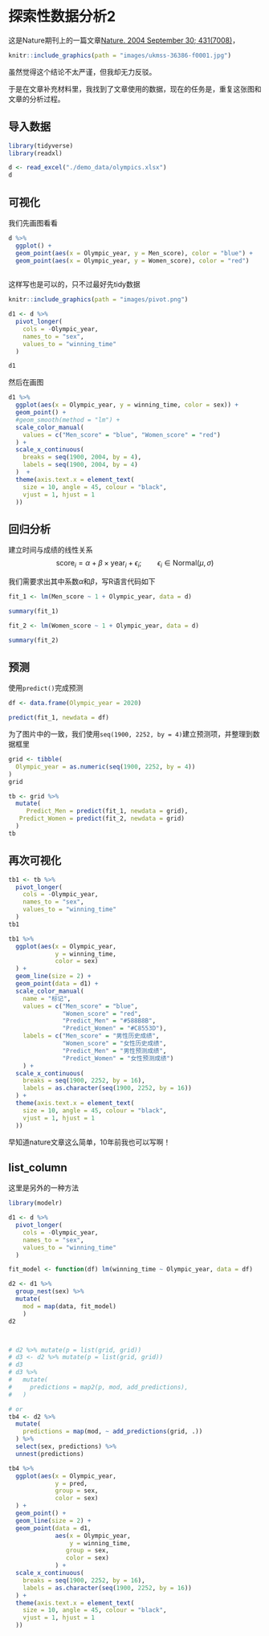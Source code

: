 # 探索性数据分析2 {#eda02}


这是Nature期刊上的一篇文章[Nature. 2004 September 30; 431(7008)](https://www.ncbi.nlm.nih.gov/pmc/articles/PMC3173856/#SD2)，

```r
knitr::include_graphics(path = "images/ukmss-36386-f0001.jpg")
```

虽然觉得这个结论不太严谨，但我却无力反驳。

于是在文章补充材料里，我找到了文章使用的数据，现在的任务是，重复这张图和文章的分析过程。


## 导入数据
```r
library(tidyverse)
library(readxl)
```


```r
d <- read_excel("./demo_data/olympics.xlsx")
d
```


## 可视化

我们先画图看看

```r
d %>% 
  ggplot() +
  geom_point(aes(x = Olympic_year, y = Men_score), color = "blue") +
  geom_point(aes(x = Olympic_year, y = Women_score), color = "red") 
  
```
这样写也是可以的，只不过最好先tidy数据

```r
knitr::include_graphics(path = "images/pivot.png")
```

```r
d1 <- d %>%
  pivot_longer(
    cols = -Olympic_year,
    names_to = "sex",
    values_to = "winning_time"
  )

d1
```

然后在画图

```r
d1 %>% 
  ggplot(aes(x = Olympic_year, y = winning_time, color = sex)) +
  geom_point() +
  #geom_smooth(method = "lm") +
  scale_color_manual(
    values = c("Men_score" = "blue", "Women_score" = "red")
  ) +
  scale_x_continuous(
    breaks = seq(1900, 2004, by = 4),
    labels = seq(1900, 2004, by = 4)
  )  +
  theme(axis.text.x = element_text(
    size = 10, angle = 45, colour = "black",
    vjust = 1, hjust = 1
  ))
```


## 回归分析

建立时间与成绩的线性关系
$$ 
\text{score}_i = \alpha + \beta \times \text{year}_i + \epsilon_i; \qquad \epsilon_i\in \text{Normal}(\mu, \sigma)
$$

我们需要求出其中系数$\alpha$和$\beta$，写R语言代码如下


```r
fit_1 <- lm(Men_score ~ 1 + Olympic_year, data = d)

summary(fit_1)
```



```r
fit_2 <- lm(Women_score ~ 1 + Olympic_year, data = d)

summary(fit_2)
```






## 预测

使用`predict()`完成预测

```r
df <- data.frame(Olympic_year = 2020)

predict(fit_1, newdata = df)
```



为了图片中的一致，我们使用`seq(1900, 2252, by = 4)`建立预测项，并整理到数据框里

```r
grid <- tibble(
  Olympic_year = as.numeric(seq(1900, 2252, by = 4))
)
grid
```


```r
tb <- grid %>% 
  mutate(
     Predict_Men = predict(fit_1, newdata = grid),
   Predict_Women = predict(fit_2, newdata = grid)
  )
tb
```




## 再次可视化

```r
tb1 <- tb %>%  
  pivot_longer(
    cols = -Olympic_year,
    names_to = "sex",
    values_to = "winning_time"
  ) 
tb1
```


```r
tb1 %>%
  ggplot(aes(x = Olympic_year, 
             y = winning_time, 
             color = sex)
  ) +
  geom_line(size = 2) +
  geom_point(data = d1) + 
  scale_color_manual(
    name = "标记",
    values = c("Men_score" = "blue", 
               "Women_score" = "red",
               "Predict_Men" = "#588B8B", 
               "Predict_Women" = "#C8553D"), 
    labels = c("Men_score" = "男性历史成绩", 
               "Women_score" = "女性历史成绩", 
               "Predict_Men" = "男性预测成绩", 
               "Predict_Women" = "女性预测成绩")
    ) +
  scale_x_continuous(
    breaks = seq(1900, 2252, by = 16),
    labels = as.character(seq(1900, 2252, by = 16))
  ) +
  theme(axis.text.x = element_text(
    size = 10, angle = 45, colour = "black",
    vjust = 1, hjust = 1
  ))
```
早知道nature文章这么简单，10年前我也可以写啊！



## list_column

这里是另外的一种方法
```r
library(modelr) 
```

```r
d1 <- d %>%  
  pivot_longer(
    cols = -Olympic_year,
    names_to = "sex",
    values_to = "winning_time"
  ) 

fit_model <- function(df) lm(winning_time ~ Olympic_year, data = df)

d2 <- d1 %>%  
  group_nest(sex) %>% 
  mutate(
    mod = map(data, fit_model)
    ) 
d2



# d2 %>% mutate(p = list(grid, grid))
# d3 <- d2 %>% mutate(p = list(grid, grid))
# d3
# d3 %>%  
#   mutate( 
#     predictions = map2(p, mod, add_predictions),
#   )

# or
tb4 <- d2 %>%  
  mutate( 
    predictions = map(mod, ~ add_predictions(grid, .))
  ) %>% 
  select(sex, predictions) %>% 
  unnest(predictions)

tb4 %>% 
  ggplot(aes(x = Olympic_year, 
             y = pred, 
             group = sex, 
             color = sex)
  ) +
  geom_point() +
  geom_line(size = 2) +
  geom_point(data = d1, 
             aes(x = Olympic_year, 
                 y = winning_time, 
                group = sex, 
                color = sex)
             ) + 
  scale_x_continuous(
    breaks = seq(1900, 2252, by = 16),
    labels = as.character(seq(1900, 2252, by = 16))
  ) +
  theme(axis.text.x = element_text(
    size = 10, angle = 45, colour = "black",
    vjust = 1, hjust = 1
  ))
```

